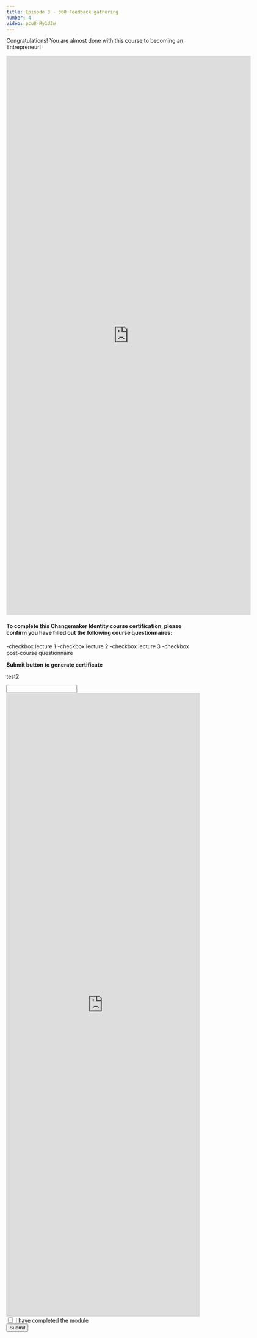 ```yaml
---
title: Episode 3 - 360 Feedback gathering
number: 4
video: pcu8-Ry1dJw
---
```


Congratulations! You are almost done with this course to becoming an Entrepreneur!

<iframe src="https://docs.google.com/forms/d/e/1FAIpQLSdzMnCU-eeU4mRmQvJLVAwigtkh256jC9ppi2Ep7ub2NRwcOg/viewform?embedded=true" width="640" height="1467" frameborder="0" marginheight="0" marginwidth="0">Loading…</iframe>


#### To complete this Changemaker Identity course certification, please confirm you have filled out the following course questionnaires:

-checkbox lecture 1
-checkbox lecture 2
-checkbox lecture 3
-checkbox post-course questionnaire

**Submit button to generate certificate**


<div>
<p>test2</p>
<input type="text" id="name" name="name"/>
</div>

<script src="https://static.airtable.com/js/embed/embed_snippet_v1.js"></script><iframe class="airtable-embed airtable-dynamic-height" src="https://airtable.com/embed/shrHpNJIISShCrYwt?backgroundColor=gray" frameborder="0" onmousewheel="" width="100%" height="1632" style="background: transparent; border: 1px solid #ccc;"></iframe>

<div class="p-2">
    <form onsubmit="return handleData()" method="post" action="https://postman-echo.com/post">
        <div>
            <input type="checkbox" name="send_newsletter" id="send_newsletter" />
            <label for="send_newsletter">I have completed the module</label>
        </div>
        <div>
            <input type="submit" name="submit" value="Submit"/>
        </div>
    </form>
</div>